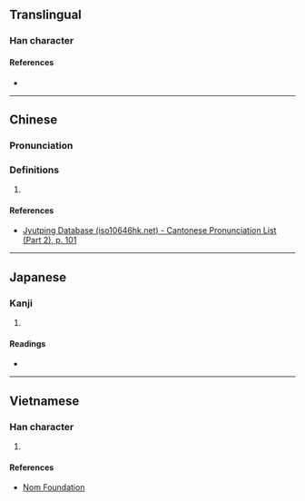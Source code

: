 {{character info/new}}
==Translingual==

===Han character===
{{Han char|rn=46|rad=山|as=11|sn=14|four=22286|canj=UMNC|ids=⿱山頂}}

====References====
* {{Han ref|kx=0318.180|dkj=08401|hdz=10792.170|uh=5D7F|ud=23935|bh=E1B1|bd=57777}}

----

==Chinese==
{{zh-forms}}

===Pronunciation===
{{zh-pron
|m=dǐng
|c=ding2
|mc=y
|oc=y
|cat=
}}

===Definitions===
{{zh-hanzi}}

# {{rfdef|lang=zh}}

====References====
* [http://www.iso10646hk.net/jp/document/download.jsp Jyutping Database (iso10646hk.net) - Cantonese Pronunciation List (Part 2), p. 101]

----

==Japanese==

===Kanji===
{{ja-kanji|grade=|rs=山11}}

# {{defn|lang=ja|sort=山11}}

====Readings====
* {{ja-readings|on=てい,ちょう|kun=}}

----

==Vietnamese==

===Han character===
{{vi-hantu|rs=山11|[[đính]], [[đỉnh]]}}

# {{defn|lang=vi|sort=山11}}

====References====
* [http://nomfoundation.org/common/nom_details.php?codepoint=5d7f Nom Foundation]